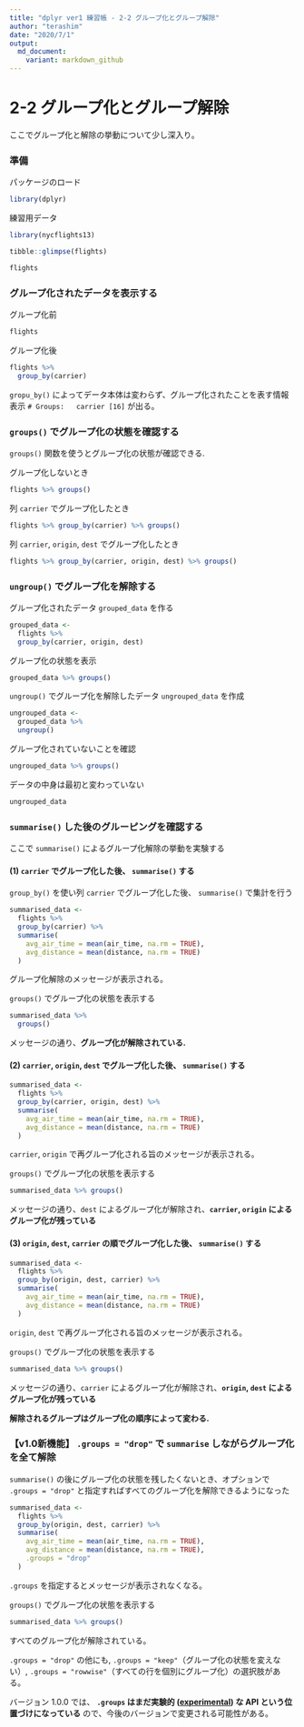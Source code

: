 ```yaml
---
title: "dplyr ver1 練習帳 - 2-2 グループ化とグループ解除"
author: "terashim"
date: "2020/7/1"
output:
  md_document:
    variant: markdown_github
---
```


# 2-2 グループ化とグループ解除

ここでグループ化と解除の挙動について少し深入り。

### 準備

パッケージのロード

```r
library(dplyr)
```

練習用データ

```r
library(nycflights13)
```

```r
tibble::glimpse(flights)
```

```r
flights
```

### グループ化されたデータを表示する

グループ化前

```r
flights
```

グループ化後

```r
flights %>% 
  group_by(carrier)
```

`gropu_by()` によってデータ本体は変わらず、グループ化されたことを表す情報表示 `# Groups:   carrier [16]` が出る。

### `groups()` でグループ化の状態を確認する

`groups()` 関数を使うとグループ化の状態が確認できる.

グループ化しないとき

```r
flights %>% groups()
```

列 `carrier` でグループ化したとき

```r
flights %>% group_by(carrier) %>% groups()
```

列 `carrier`, `origin`, `dest` でグループ化したとき

```r
flights %>% group_by(carrier, origin, dest) %>% groups()
```


### `ungroup()` でグループ化を解除する

グループ化されたデータ `grouped_data` を作る

```r
grouped_data <-
  flights %>% 
  group_by(carrier, origin, dest)
```

グループ化の状態を表示

```r
grouped_data %>% groups()
```

`ungroup()` でグループ化を解除したデータ `ungrouped_data` を作成

```r
ungrouped_data <-
  grouped_data %>%
  ungroup()
```

グループ化されていないことを確認

```r
ungrouped_data %>% groups()
```

データの中身は最初と変わっていない

```r
ungrouped_data
```

### `summarise()` した後のグルーピングを確認する

ここで `summarise()` によるグループ化解除の挙動を実験する

#### (1) `carrier` でグループ化した後、 `summarise()` する

`group_by()` を使い列 `carrier` でグループ化した後、 `summarise()` で集計を行う

```r
summarised_data <-
  flights %>% 
  group_by(carrier) %>% 
  summarise(
    avg_air_time = mean(air_time, na.rm = TRUE),
    avg_distance = mean(distance, na.rm = TRUE)
  )
```

グループ化解除のメッセージが表示される。

`groups()` でグループ化の状態を表示する

```r
summarised_data %>% 
  groups()
```

メッセージの通り、**グループ化が解除されている.**

#### (2) `carrier`, `origin`, `dest` でグループ化した後、 `summarise()` する

```r
summarised_data <-
  flights %>% 
  group_by(carrier, origin, dest) %>% 
  summarise(
    avg_air_time = mean(air_time, na.rm = TRUE),
    avg_distance = mean(distance, na.rm = TRUE)
  )
```

`carrier`, `origin` で再グループ化される旨のメッセージが表示される。

`groups()` でグループ化の状態を表示する

```r
summarised_data %>% groups()
```

メッセージの通り、`dest` によるグループ化が解除され、**`carrier`, `origin` によるグループ化が残っている**

#### (3) `origin`, `dest`, `carrier` の順でグループ化した後、 `summarise()` する

```r
summarised_data <-
  flights %>% 
  group_by(origin, dest, carrier) %>% 
  summarise(
    avg_air_time = mean(air_time, na.rm = TRUE),
    avg_distance = mean(distance, na.rm = TRUE)
  )
```

`origin`, `dest` で再グループ化される旨のメッセージが表示される。

`groups()` でグループ化の状態を表示する

```r
summarised_data %>% groups()
```

メッセージの通り、`carrier` によるグループ化が解除され、**`origin`, `dest` によるグループ化が残っている**

**解除されるグループはグループ化の順序によって変わる.**

### 【v1.0新機能】 `.groups = "drop"` で `summarise` しながらグループ化を全て解除

`summarise()` の後にグループ化の状態を残したくないとき、オプションで `.groups = "drop"` と指定すればすべてのグループ化を解除できるようになった

```r
summarised_data <-
  flights %>% 
  group_by(origin, dest, carrier) %>% 
  summarise(
    avg_air_time = mean(air_time, na.rm = TRUE),
    avg_distance = mean(distance, na.rm = TRUE),
    .groups = "drop"
  )
```

`.groups` を指定するとメッセージが表示されなくなる。

`groups()` でグループ化の状態を表示する

```r
summarised_data %>% groups()
```

すべてのグループ化が解除されている。

`.groups = "drop"` の他にも, `.groups = "keep"`（グループ化の状態を変えない）, `.groups = "rowwise"`（すべての行を個別にグループ化）の選択肢がある。

バージョン 1.0.0 では、
**`.groups` はまだ実験的 ([experimental](https://www.tidyverse.org/lifecycle/#experimental)) な API という位置づけになっている** ので、今後のバージョンで変更される可能性がある。

